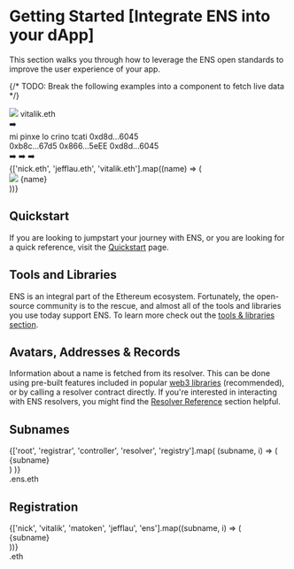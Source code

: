 
# Getting Started [Integrate ENS into your dApp]

This section walks you through how to leverage the ENS open standards to improve the user experience of your app.

{/* TODO: Break the following examples into a component to fetch live data */}

<Card className="flex items-center justify-center gap-2">
  <div className="flex flex-col gap-2 rounded-md border p-2 px-3">
    <div className="flex items-center gap-2">
      <object
        data={'https://ens-api.gregskril.com/avatar/vitalik.eth?width=64'}
        type="image/jpeg"
        className="aspect-square h-full w-8 rounded"
      >
        <img src="https://docs.ens.domains/fallback.svg" />
      </object>
      <span>vitalik.eth</span>
    </div>
  </div>
  <span>➡️</span>
  <div className="flex flex-col justify-start gap-1 rounded-md border p-2 px-3">
    <span>mi pinxe lo crino tcati</span>
    <span>0xd8d...6045</span>
  </div>
</Card>

<Card>
  <div className="flex items-stretch justify-center gap-2">
    <div className="flex flex-col justify-between rounded-md border p-2 px-3">
      <span>0xb8c...67d5</span>
      <span>0x866...5eEE</span>
      <span>0xd8d...6045</span>
    </div>
    <span className="flex flex-col gap-3 pt-3">
      <span>➡️</span>
      <span>➡️</span>
      <span>➡️</span>
    </span>
    <div className="flex flex-col gap-2 rounded-md border p-2 px-3">
      {['nick.eth', 'jefflau.eth', 'vitalik.eth'].map((name) => (
        <div className="flex items-center gap-2" key={name}>
          <object
            data={'https://ens-api.gregskril.com/avatar/' + name + '?width=64'}
            type="image/jpeg"
            className="aspect-square h-full w-8 rounded"
          >
            <img src="/img/fallback-avatar.svg" />
          </object>
          <span>{name}</span>
        </div>
      ))}
    </div>
  </div>
</Card>

## Quickstart

If you are looking to jumpstart your journey with ENS, or you are looking for a quick reference, visit the [Quickstart](/web/quickstart) page.

<EmbedLink
  href="/web/quickstart"
  title="Quickstart"
  description="To jumpstart your journey with names."
/>

## Tools and Libraries

ENS is an integral part of the Ethereum ecosystem.
Fortunately, the open-source community is to the rescue, and almost all of the tools and libraries you use today support ENS.
To learn more check out the [tools & libraries section](/web/libraries).

<EmbedLink
  href="/web/libraries"
  title="Tools & Libraries"
  description="To learn about the available tools and libraries that interact with ENS"
/>

## Avatars, Addresses & Records

Information about a name is fetched from its resolver. This can be done using pre-built features included in popular [web3 libraries](/web/libraries) (recommended), or by calling a resolver contract directly.
If you're interested in interacting with ENS resolvers, you might find the [Resolver Reference](/resolvers/interfaces) section helpful.

<EmbedLink
  href="/web/resolution"
  title="Address Resolution"
  description="To find guides on the address lookup features of ENS."
/>

## Subnames

<Card className="flex items-center justify-center text-xl">
  <div className="text-right font-bold">
    {['root', 'registrar', 'controller', 'resolver', 'registry'].map(
      (subname, i) => (
        <div
          className={
            ['opacity-20', 'opacity-50', '', 'opacity-50', 'opacity-20'][i]
          }
          key={subname}
        >
          {subname}
        </div>
      )
    )}
  </div>
  <div className="font-bold text-blue">.ens.eth</div>
</Card>

<EmbedLink
  href="/web/subdomains"
  title="Issuing Subnames"
  description="To an overview of the difference ways to issue subnames."
/>

## Registration

<Card className="flex items-center justify-center text-xl">
  <div className="text-right font-bold">
    {['nick', 'vitalik', 'matoken', 'jefflau', 'ens'].map((subname, i) => (
      <div
        className={
          ['opacity-20', 'opacity-50', '', 'opacity-50', 'opacity-20'][i]
        }
        key={subname}
      >
        {subname}
      </div>
    ))}
  </div>
  <div className="font-bold text-blue">.eth</div>
</Card>

<EmbedLink
  href="/registry/eth"
  title="ETH Registrar"
  description="To an overview of the two smart contracts that make up the ETH Registrar."
/>
